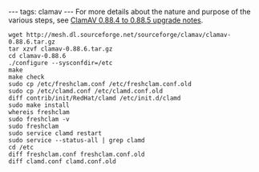 ---
tags: clamav
---
For more details about the nature and purpose of the various steps, see [[ClamAV 0.88.4 to 0.88.5 upgrade notes]].

<pre>wget http://mesh.dl.sourceforge.net/sourceforge/clamav/clamav-0.88.6.tar.gz
tar xzvf clamav-0.88.6.tar.gz
cd clamav-0.88.6
./configure --sysconfdir=/etc
make
make check
sudo cp /etc/freshclam.conf /etc/freshclam.conf.old
sudo cp /etc/clamd.conf /etc/clamd.conf.old 
diff contrib/init/RedHat/clamd /etc/init.d/clamd 
sudo make install
whereis freshclam
sudo freshclam -v
sudo freshclam
sudo service clamd restart
sudo service --status-all | grep clamd
cd /etc
diff freshclam.conf freshclam.conf.old 
diff clamd.conf clamd.conf.old</pre>
